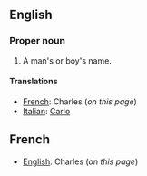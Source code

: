 ==English==

===Proper noun===
#A man's or boy's name.

====Translations====
*[[French]]: Charles (''on this page'')
*[[Italian]]: [[Carlo]]


==French==

*[[English]]: Charles (''on this page'')